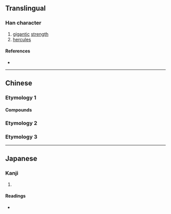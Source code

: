 {{also|屃}}
{{character info/new}}
==Translingual==

===Han character===
{{Han char|rn=44|rad=尸|as=07|sn=10|four=|canj=SBUC|ids=⿸尸貝}}

# [[gigantic]] [[strength]]
# [[hercules]]

====References====
* {{Han ref|kx=0302.080|dkj=07713|dj=0599.210|hdz=20975.060|uh=5C53|ud=23635}}

----

==Chinese==

===Etymology 1===
{{zh-see|屭}}

====Compounds====
{{zh-der|*贔屓:bìxì}}

===Etymology 2===
{{zh-see|眉|v}}

===Etymology 3===
{{zh-see|㞒}}

----

==Japanese==

===Kanji===
{{ja-kanji|grade=|rs=尸07}}

# {{defn|lang=ja|sort=尸07}}

====Readings====
* {{ja-readings|on=[[き]] (ki)|kun=[[ねいき]] (neiki), [[いびき]] (ibiki)}}